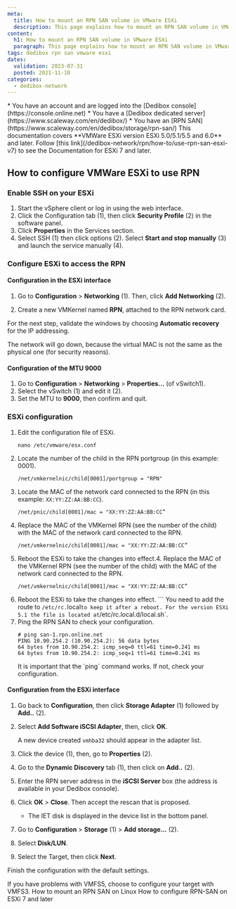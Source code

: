 ```yaml
---
meta:
  title: How to mount an RPN SAN volume in VMware ESXi
  description: This page explains how to mount an RPN SAN volume in VMware ESXi
content:
  h1: How to mount an RPN SAN volume in VMware ESXi
  paragraph: This page explains how to mount an RPN SAN volume in VMware ESXi
tags: dedibox rpn san vmware esxi
dates:
  validation: 2023-07-31
  posted: 2021-11-10
categories:
  - dedibox-network
---
```


<Message type="requirement">
  * You have an account and are logged into the [Dedibox console](https://console.online.net)
  * You have a [Dedibox dedicated server](https://www.scaleway.com/en/dedibox/)
  * You have an [RPN SAN](https://www.scaleway.com/en/dedibox/storage/rpn-san/)
</Message>

<Message type="important">
  This documentation covers **VMWare ESXi version ESXi 5.0/5.1/5.5 and 6.0** and later. Follow [this link](/dedibox-network/rpn/how-to/use-rpn-san-esxi-v7) to see the Documentation for ESXi 7 and later.
</Message>

## How to configure VMWare ESXi to use RPN

### Enable SSH on your ESXi

1. Start the vSphere client or log in using the web interface.
2. Click the Configuration tab (1), then click **Security Profile** (2) in the software panel.
    <Lightbox src="scaleway_esxi-san-en-01.webp" />
3. Click **Properties** in the Services section.
    <Lightbox src="scaleway_esxi-san-en-02.webp" />
4. Select SSH (1) then click options (2). Select **Start and stop manually** (3) and launch the service manually (4).
    <Lightbox src="scaleway_esxi-san-en-03.webp" />

### Configure ESXi to access the RPN

#### Configuration in the ESXi interface

1. Go to **Configuration** > **Networking** (1). Then, click **Add Networking** (2).
    <Lightbox src="scaleway_esxi-san-en-04.webp" />
2. Create a new VMKernel named **RPN**, attached to the RPN network card.
    <Lightbox src="scaleway_esxi-san-en-05.webp" />

    <Lightbox src="scaleway_esxi-san-en-06.webp" />

For the next step, validate the windows by choosing **Automatic recovery** for the IP addressing.

<Message type="important">
  The network will go down, because the virtual MAC is not the same as the physical one (for security reasons).
</Message>

#### Configuration of the MTU 9000

1. Go to **Configuration** > **Networking** > **Properties...** (of vSwitch1).
    <Lightbox src="scaleway_esxi-san-en-07.webp" />
2. Select the vSwitch (1) and edit it (2).
    <Lightbox src="scaleway_esxi-san-en-08.webp" />
3. Set the MTU to **9000**, then confirm and quit.
    <Lightbox src="scaleway_esxi-san-en-09.webp" />

### ESXi configuration

1. Edit the configuration file of ESXi.
    ```
    nano /etc/vmware/esx.conf
    ```
2. Locate the number of the child in the RPN portgroup (in this example: 0001).
    ```
    /net/vmkernelnic/child[0001]/portgroup = "RPN"
    ```
3. Locate the MAC of the network card connected to the RPN (in this example: `XX:YY:ZZ:AA:BB:CC`).
    ```
    /net/pnic/child[0001]/mac = "XX:YY:ZZ:AA:BB:CC”
    ```
4. Replace the MAC of the VMKernel RPN (see the number of the child) with the MAC of the network card connected to the RPN.
    ```
    /net/vmkernelnic/child[0001]/mac = "XX:YY:ZZ:AA:BB:CC”
    ```
5. Reboot the ESXi to take the changes into effect.4. Replace the MAC of the VMKernel RPN (see the number of the child) with the MAC of the network card connected to the RPN.
    ```
    /net/vmkernelnic/child[0001]/mac = "XX:YY:ZZ:AA:BB:CC”
    ```
5. Reboot the ESXi to take the changes into effect.  ```
    <Message type="important">
      You need to add the route to `/etc/rc.`local` to keep it after a reboot.
      For the version ESXi 5.1 the file is located at `/etc/rc.local.d/local.sh`.
    </Message>
7. Ping the RPN SAN to check your configuration.
    ```
    # ping san-1.rpn.online.net
    PING 10.90.254.2 (10.90.254.2): 56 data bytes
    64 bytes from 10.90.254.2: icmp_seq=0 ttl=61 time=0.241 ms
    64 bytes from 10.90.254.2: icmp_seq=1 ttl=61 time=0.241 ms
    ```
    <Message type="important">
      It is important that the `ping` command works. If not, check your configuration.
    </Message>

#### Configuration from the ESXi interface

1. Go back to **Configuration**, then click **Storage Adapter** (1) followed by **Add..** (2).
    <Lightbox src="scaleway_esxi-san-en-10.webp" />
2. Select **Add Software iSCSI Adapter**, then, click **OK**.
    <Lightbox src="scaleway_esxi-san-en-11.webp" />

    A new device created `vmhba32` should appear in the adapter list.
3. Click the device (1), then, go to **Properties** (2).
    <Lightbox src="scaleway_esxi-san-en-12.webp" />
4. Go to the **Dynamic Discovery** tab (1), then click on **Add..** (2).
    <Lightbox src="scaleway_esxi-san-en-13.webp" />
5. Enter the RPN server address in the **iSCSI Server** box (the address is available in your Dedibox console).
    <Lightbox src="scaleway_esxi-san-en-14.webp" />
6. Click **OK** > **Close**. Then accept the rescan that is proposed.
    <Lightbox src="scaleway_esxi-san-en-15.webp" />
    * The IET disk is displayed in the device list in the bottom panel.
7. Go to **Configuration** > **Storage** (1) > **Add storage...** (2).
    <Lightbox src="scaleway_esxi-san-en-16.webp" />
8. Select **Disk/LUN**.
    <Lightbox src="scaleway_esxi-san-en-17.webp" />
9. Select the Target, then click **Next**.
    <Lightbox src="scaleway_esxi-san-en-18.webp" />

Finish the configuration with the default settings.

<Message type="tip">
  If you have problems with VMFS5, choose to configure your target with VMFS3.
</Message>


<Navigation title="See Also">
  <PreviousButton to="/dedibox-network/rpn/how-to/mount-rpn-san-linux/">How to mount an RPN SAN on Linux</PreviousButton>
  <NextButton to="/dedibox-network/rpn/how-to/use-rpn-san-esxi-v7/">How to configure RPN-SAN on ESXi 7 and later</NextButton>
</Navigation>